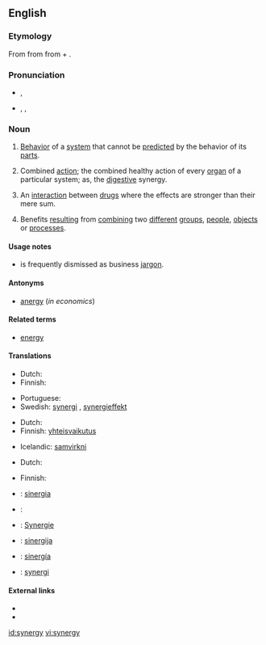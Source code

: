 {{wikipedia}}
==English==

===Etymology===
From {{etyl|grc|en}} {{term|συνεργία||joint work, assistance, help|tr=sunergia|lang=grc|sc=polytonic}} from {{term|συνεργός||working together|tr=sunergos|lang=grc|sc=polytonic}} from {{term|σύν||together|tr=sun|lang=grc|sc=polytonic}} + {{term|ἔργον||work|tr=ergon|lang=grc|sc=polytonic}}.

===Pronunciation===
* {{a|UK}} {{IPA|/ˈsɪnədʒi/}}, {{SAMPA|/"sIn@dZi/}}
* {{a|US}} {{enPR|sĭnʹər-jē}}, {{IPA|/ˈsɪnɚdʒi/}}, {{SAMPA|/"sIn@`dZi/}}

===Noun===
{{en-noun|synergies}}

# [[behavior|Behavior]] of a [[system]] that cannot be [[predict]]ed by the behavior of its [[part]]s.
# {{medicine}} Combined [[action]]; the combined healthy action of every [[organ]] of a particular system; as, the [[digestive]] synergy.
# {{pharmacology}} An [[interaction]] between [[drug]]s where the effects are stronger than their mere sum.
# Benefits [[result]]ing from [[combine|combining]] two [[different]] [[group]]s, [[people]], [[object]]s or [[process]]es.

====Usage notes====
* {{term||Synergy}} is frequently dismissed as business [[jargon]].

====Antonyms====
* [[anergy]] (''in economics'')

====Related terms====
* [[energy]]

====Translations====
{{trans-top|behavior of a system that cannot be predicted by the behavior of its parts}}
* Dutch: {{t|nl|synergie|f}}
* Finnish: {{t-|fi|synergia}}
{{trans-mid}}
* Portuguese: {{t+|pt|sinergia|f}}
* Swedish: [[synergi]] {{c}}, [[synergieffekt]] {{c}}
{{trans-bottom}}

{{trans-top|medicine: combined action}}
* Dutch: {{t|nl|synergie|f}}
* Finnish: [[yhteisvaikutus]]
{{trans-mid}}
* Icelandic: [[samvirkni]] {{f}}
{{trans-bottom}}

{{trans-top|result of combining two different groups, people, objects or processes}}
* Dutch: {{t|nl|synergie|f}}
{{trans-mid}}
* Finnish: {{t-|fi|synergia}}
{{trans-bottom}}

{{checktrans-top}}
* {{ttbc|Catalan}}: [[sinergia]] {{f}}
* {{ttbc|French}}: {{t|fr|synergie|f}}
* {{ttbc|German}}: [[Synergie]] {{f}}
{{trans-mid}}
* {{ttbc|Lithuanian}}: [[sinergija]] {{f}}
* {{ttbc|Spanish}}: [[sinergía]] {{f}}
* {{ttbc|Swedish}}: [[synergi]] {{c}}
{{trans-bottom}}

====External links====
* {{R:Webster 1913}}
* {{R:Century 1911}}

[[id:synergy]]
[[vi:synergy]]